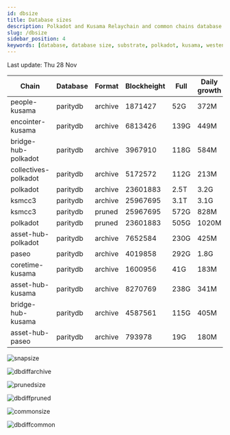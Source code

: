 ```yaml
---
id: dbsize
title: Database sizes
description: Polkadot and Kusama Relaychain and common chains database sizes
slug: /dbsize
sidebar_position: 4
keywords: [database, database size, substrate, polkadot, kusama, westend]
---
```



Last update: Thu 28 Nov

| Chain    | Database   | Format | Blockheight | Full         | Daily growth |
| ------------------------| ----------- | -------- | ------- | ---------- | ----- | 
| people-kusama | paritydb | archive | 1871427 | 52G | 372M |
| encointer-kusama | paritydb | archive | 6813426 | 139G | 449M |
| bridge-hub-polkadot | paritydb | archive | 3967910 | 118G | 584M |
| collectives-polkadot | paritydb | archive | 5172572 | 112G | 213M |
| polkadot | paritydb | archive | 23601883 | 2.5T | 3.2G |
| ksmcc3 | paritydb | archive | 25967695 | 3.1T | 3.1G |
| ksmcc3 | paritydb | pruned | 25967695 | 572G | 828M |
| polkadot | paritydb | pruned | 23601883 | 505G | 1020M |
| asset-hub-polkadot | paritydb | archive | 7652584 | 230G | 425M |
| paseo | paritydb | archive | 4019858 | 292G | 1.8G |
| coretime-kusama | paritydb | archive | 1600956 | 41G | 183M |
| asset-hub-kusama | paritydb | archive | 8270769 | 238G | 341M |
| bridge-hub-kusama | paritydb | archive | 4587561 | 115G | 405M |
| asset-hub-paseo | paritydb | archive | 793978 | 19G | 180M |

![snapsize](/img/archivesize.png)

![dbdiffarchive](/img/dbdiffrelay.png)

![prunedsize](/img/prunedsize.png)

![dbdiffpruned](/img/dbdiffpruned.png)

![commonsize](/img/commonsize.png)

![dbdiffcommon](/img/dbdiffcommon.png)
